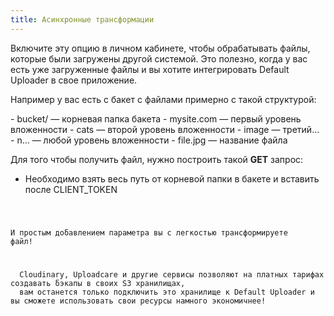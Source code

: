 ```yaml
---
title: Асинхронные трансформации
---
```



Включите эту опцию в личном кабинете, чтобы обрабатывать файлы, которые были загружены другой системой.
Это полезно, когда у вас есть уже загруженные файлы и вы хотите интегрировать Default Uploader в свое приложение.

Например у вас есть с бакет с файлами примерно с такой структурой:

<FileTree>
  - bucket/ — корневая папка бакета
    - mysite.com — первый уровень вложенности
      - cats — второй уровень вложенности
        - image — третий...
          - n... — любой уровень вложенности
            - file.jpg — название файла

</FileTree>

Для того чтобы получить файл, нужно построить такой **GET** запрос:
- Необходимо взять весь путь от корневой папки в бакете и вставить после CLIENT_TOKEN

<Code code="https://api.defaultuploader.com/v1/image/upload/CLIENT_TOKEN/mysite.com/cats/image/n.../file.jpg" lang="sh" title="METHOD: GET" />

И простым добавлением параметра вы с легкостью трансформируете файл!

<Aside title="Легкая миграция со сторонних решений">
  Cloudinary, Uploadcare и другие сервисы позволяют на платных тарифах создавать бэкапы в своих S3 хранилищах,
  вам останется только подключить это хранилище к Default Uploader и вы сможете использовать свои ресурсы намного экономичнее!
</Aside>
